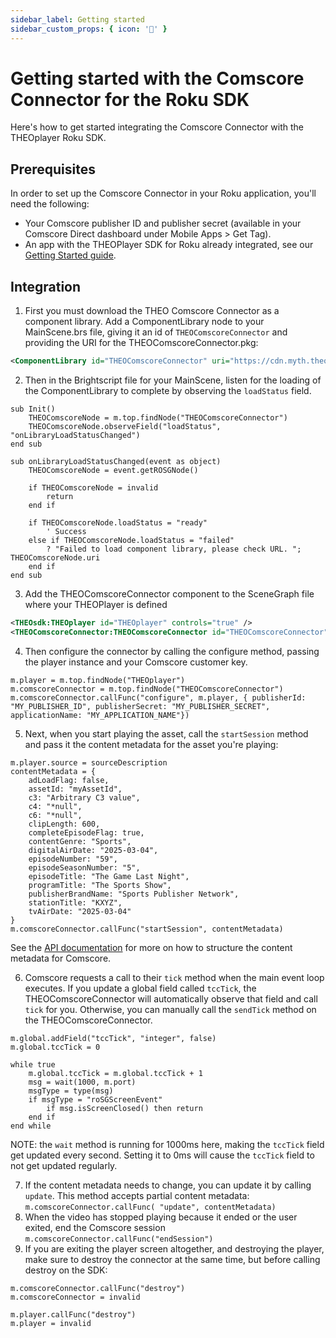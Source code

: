 ```yaml
---
sidebar_label: Getting started
sidebar_custom_props: { icon: '🚀' }
---
```


# Getting started with the Comscore Connector for the Roku SDK

Here's how to get started integrating the Comscore Connector with the THEOplayer Roku SDK.

## Prerequisites

In order to set up the Comscore Connector in your Roku application, you'll need the following:

- Your Comscore publisher ID and publisher secret (available in your Comscore Direct dashboard under Mobile Apps > Get Tag).
- An app with the THEOPlayer SDK for Roku already integrated, see our [Getting Started guide](https://www.theoplayer.com/docs/theoplayer/getting-started/sdks/roku/getting-started/).

## Integration

1. First you must download the THEO Comscore Connector as a component library. Add a ComponentLibrary node to your MainScene.brs file, giving it an id of `THEOComscoreConnector` and providing the URI for the THEOComscoreConnector.pkg:

```xml
<ComponentLibrary id="THEOComscoreConnector" uri="https://cdn.myth.theoplayer.com/roku/1.5.0/THEOComscoreConnector.pkg" />
```

2. Then in the Brightscript file for your MainScene, listen for the loading of the ComponentLibrary to complete by observing the `loadStatus` field.

```brightscript
sub Init()
    THEOComscoreNode = m.top.findNode("THEOComscoreConnector")
    THEOComscoreNode.observeField("loadStatus", "onLibraryLoadStatusChanged")
end sub

sub onLibraryLoadStatusChanged(event as object)
    THEOComscoreNode = event.getROSGNode()

    if THEOComscoreNode = invalid
        return
    end if

    if THEOComscoreNode.loadStatus = "ready"
		' Success
    else if THEOComscoreNode.loadStatus = "failed"
		? "Failed to load component library, please check URL. "; THEOComscoreNode.uri
	end if
end sub
```

3. Add the THEOComscoreConnector component to the SceneGraph file where your THEOPlayer is defined

```xml
<THEOsdk:THEOplayer id="THEOplayer" controls="true" />
<THEOComscoreConnector:THEOComscoreConnector id="THEOComscoreConnector" />
```

4. Then configure the connector by calling the configure method, passing the player instance and your Comscore customer key.

```brightscript
m.player = m.top.findNode("THEOplayer")
m.comscoreConnector = m.top.findNode("THEOComscoreConnector")
m.comscoreConnector.callFunc("configure", m.player, { publisherId: "MY_PUBLISHER_ID", publisherSecret: "MY_PUBLISHER_SECRET", applicationName: "MY_APPLICATION_NAME"})
```

5. Next, when you start playing the asset, call the `startSession` method and pass it the content metadata for the asset you're playing:

```brightscript
m.player.source = sourceDescription
contentMetadata = {
	adLoadFlag: false,
	assetId: "myAssetId",
	c3: "Arbitrary C3 value",
	c4: "*null",
	c6: "*null",
	clipLength: 600,
	completeEpisodeFlag: true,
	contentGenre: "Sports",
	digitalAirDate: "2025-03-04",
	episodeNumber: "59",
	episodeSeasonNumber: "5",
	episodeTitle: "The Game Last Night",
	programTitle: "The Sports Show",
	publisherBrandName: "Sports Publisher Network",
	stationTitle: "KXYZ",
	tvAirDate: "2025-03-04"
}
m.comscoreConnector.callFunc("startSession", contentMetadata)
```

See the [API documentation](https://www.theoplayer.com/docs/theoplayer/connectors/roku/comscore/API-reference/) for more on how to structure the content metadata for Comscore.

6. Comscore requests a call to their `tick` method when the main event loop executes. If you update a global field called `tccTick`, the THEOComscoreConnector will automatically observe that field and call `tick` for you. Otherwise, you can manually call the `sendTick` method on the THEOComscoreConnector.

```brightscript
m.global.addField("tccTick", "integer", false)
m.global.tccTick = 0

while true
    m.global.tccTick = m.global.tccTick + 1
    msg = wait(1000, m.port)
    msgType = type(msg)
    if msgType = "roSGScreenEvent"
        if msg.isScreenClosed() then return
    end if
end while
```

NOTE: the `wait` method is running for 1000ms here, making the `tccTick` field get updated every second. Setting it to 0ms will cause the `tccTick` field to not get updated regularly.

7. If the content metadata needs to change, you can update it by calling `update`. This method accepts partial content metadata:
   `m.comscoreConnector.callFunc( "update", contentMetadata)`
8. When the video has stopped playing because it ended or the user exited, end the Comscore session
   `m.comscoreConnector.callFunc("endSession")`
9. If you are exiting the player screen altogether, and destroying the player, make sure to destroy the connector at the same time, but before calling destroy on the SDK:

```brightscript
m.comscoreConnector.callFunc("destroy")
m.comscoreConnector = invalid

m.player.callFunc("destroy")
m.player = invalid
```
